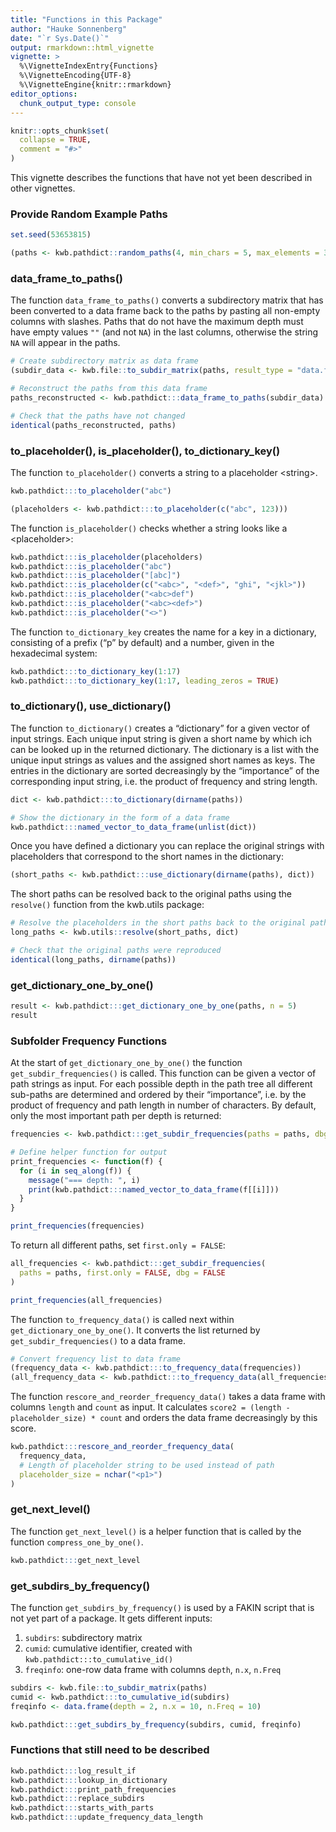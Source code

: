 ```yaml
---
title: "Functions in this Package"
author: "Hauke Sonnenberg"
date: "`r Sys.Date()`"
output: rmarkdown::html_vignette
vignette: >
  %\VignetteIndexEntry{Functions}
  %\VignetteEncoding{UTF-8}
  %\VignetteEngine{knitr::rmarkdown}
editor_options: 
  chunk_output_type: console
---
```


```r
knitr::opts_chunk$set(
  collapse = TRUE,
  comment = "#>"
)
```

This vignette describes the functions that have not yet been described in other
vignettes. 

### Provide Random Example Paths

```r
set.seed(53653815)

(paths <- kwb.pathdict::random_paths(4, min_chars = 5, max_elements = 3))
```

### data_frame_to_paths()

The function `data_frame_to_paths()` converts a subdirectory matrix that has
been converted to a data frame back to the paths by pasting all non-empty
columns with slashes. Paths that do not have the maximum depth must have empty 
values `""` (and not `NA`) in the last columns, otherwise the string `NA` will
appear in the paths.

```r
# Create subdirectory matrix as data frame
(subdir_data <- kwb.file::to_subdir_matrix(paths, result_type = "data.frame"))

# Reconstruct the paths from this data frame
paths_reconstructed <- kwb.pathdict:::data_frame_to_paths(subdir_data)

# Check that the paths have not changed
identical(paths_reconstructed, paths)
```

### to_placeholder(), is_placeholder(), to_dictionary_key()

The function `to_placeholder()` converts a string to a placeholder \<string\>.

```r
kwb.pathdict:::to_placeholder("abc")

(placeholders <- kwb.pathdict:::to_placeholder(c("abc", 123)))
```

The function `is_placeholder()` checks whether a string looks like a
\<placeholder\>:

```r
kwb.pathdict:::is_placeholder(placeholders)
kwb.pathdict:::is_placeholder("abc")
kwb.pathdict:::is_placeholder("[abc]")
kwb.pathdict:::is_placeholder(c("<abc>", "<def>", "ghi", "<jkl>"))
kwb.pathdict:::is_placeholder("<abc>def")
kwb.pathdict:::is_placeholder("<abc><def>")
kwb.pathdict:::is_placeholder("<>")
```

The function `to_dictionary_key` creates the name for a key in a dictionary,
consisting of a prefix ("p" by default) and a number, given in the hexadecimal 
system:

```r
kwb.pathdict:::to_dictionary_key(1:17)
kwb.pathdict:::to_dictionary_key(1:17, leading_zeros = TRUE)
```

### to_dictionary(), use_dictionary()

The function `to_dictionary()` creates a "dictionary" for a given vector of 
input strings. Each unique input string is given a short name by which ich can
be looked up in the returned dictionary. The dictionary is a list with the
unique input strings as values and the assigned short names as keys. The entries
in the dictionary are sorted decreasingly by the "importance" of the 
corresponding input string, i.e. the product of frequency and string length. 

```r
dict <- kwb.pathdict:::to_dictionary(dirname(paths))

# Show the dictionary in the form of a data frame
kwb.pathdict:::named_vector_to_data_frame(unlist(dict))
```

Once you have defined a dictionary you can replace the original strings with
placeholders that correspond to the short names in the dictionary:

```r
(short_paths <- kwb.pathdict:::use_dictionary(dirname(paths), dict))
```

The short paths can be resolved back to the original paths using the `resolve()`
function from the kwb.utils package:

```r
# Resolve the placeholders in the short paths back to the original paths
long_paths <- kwb.utils::resolve(short_paths, dict)

# Check that the original paths were reproduced
identical(long_paths, dirname(paths))
```

### get_dictionary_one_by_one()

```r
result <- kwb.pathdict:::get_dictionary_one_by_one(paths, n = 5)
result
```

### Subfolder Frequency Functions

At the start of `get_dictionary_one_by_one()` the function
`get_subdir_frequencies()` is called. This function can be given a vector of
path strings as input. For each possible depth in the path tree all different
sub-paths are determined and ordered by their "importance", i.e. by the product
of frequency and path length in number of characters. By default, only the most
important path per depth is returned:

```r
frequencies <- kwb.pathdict:::get_subdir_frequencies(paths = paths, dbg = FALSE)

# Define helper function for output
print_frequencies <- function(f) {
  for (i in seq_along(f)) {
    message("=== depth: ", i)
    print(kwb.pathdict:::named_vector_to_data_frame(f[[i]]))
  }
}

print_frequencies(frequencies)
```

To return all different paths, set `first.only = FALSE`:

```r
all_frequencies <- kwb.pathdict:::get_subdir_frequencies(
  paths = paths, first.only = FALSE, dbg = FALSE
)

print_frequencies(all_frequencies)
```

The function `to_frequency_data()` is called next within 
`get_dictionary_one_by_one()`. It converts the list returned by 
`get_subdir_frequencies()` to a data frame.

```r
# Convert frequency list to data frame
(frequency_data <- kwb.pathdict:::to_frequency_data(frequencies))
(all_frequency_data <- kwb.pathdict:::to_frequency_data(all_frequencies))
```

The function `rescore_and_reorder_frequency_data()` takes a data frame with
columns `length` and `count` as input. It calculates `score2 = (length -
placeholder_size) * count` and orders the data frame decreasingly by this score.

```r
kwb.pathdict:::rescore_and_reorder_frequency_data(
  frequency_data, 
  # Length of placeholder string to be used instead of path
  placeholder_size = nchar("<p1>")
)
```

### get_next_level()

The function `get_next_level()` is a helper function that is called by the
function `compress_one_by_one()`.

```r
kwb.pathdict:::get_next_level
```

### get_subdirs_by_frequency()

The function `get_subdirs_by_frequency()` is used by a FAKIN script that is not
yet part of a package. It gets different inputs:

1. `subdirs`: subdirectory matrix
2. `cumid`: cumulative identifier, created with
  `kwb.pathdict:::to_cumulative_id()`
3. `freqinfo`: one-row data frame with columns `depth`, `n.x`, `n.Freq`

```r
subdirs <- kwb.file::to_subdir_matrix(paths)
cumid <- kwb.pathdict:::to_cumulative_id(subdirs)
freqinfo <- data.frame(depth = 2, n.x = 10, n.Freq = 10)

kwb.pathdict:::get_subdirs_by_frequency(subdirs, cumid, freqinfo)
```

### Functions that still need to be described

```r
kwb.pathdict:::log_result_if
kwb.pathdict:::lookup_in_dictionary
kwb.pathdict:::print_path_frequencies
kwb.pathdict:::replace_subdirs
kwb.pathdict:::starts_with_parts
kwb.pathdict:::update_frequency_data_length
```
